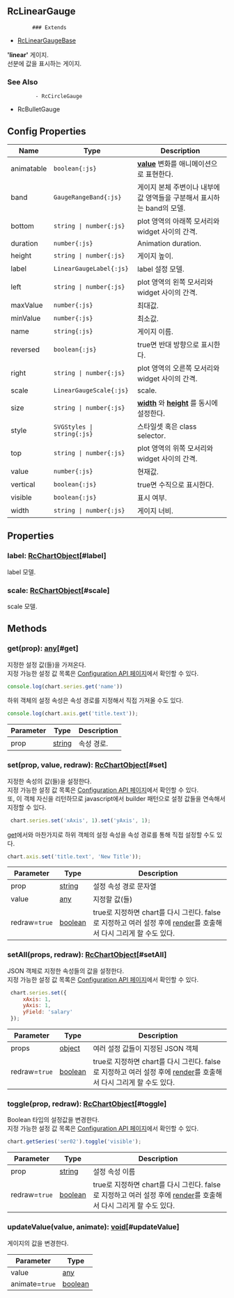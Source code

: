 ## RcLinearGauge
            ### Extends
- [RcLinearGaugeBase](../classes/RcLinearGaugeBase)
            
            
**'linear'** 게이지.\
선분에 값을 표시하는 게이지.

            
### See Also

             - RcCircleGauge
 - RcBulletGauge




## Config Properties
 | Name | Type | Description |   
 | --- | --- | --- | 
 | animatable | `boolean{:js}` | **[value](#value)**  변화를 애니메이션으로 표현한다. |   
 | band | `GaugeRangeBand{:js}` | 게이지 본체 주변이나 내부에 값 영역들을 구분해서 표시하는 band의 모델. |   
 | bottom | `string \| number{:js}` | plot 영역의 아래쪽 모서리와 widget 사이의 간격. |   
 | duration | `number{:js}` | Animation duration. |   
 | height | `string \| number{:js}` | 게이지 높이. |   
 | label | `LinearGaugeLabel{:js}` | label 설정 모델. |   
 | left | `string \| number{:js}` | plot 영역의 왼쪽 모서리와 widget 사이의 간격. |   
 | maxValue | `number{:js}` | 최대값. |   
 | minValue | `number{:js}` | 최소값. |   
 | name | `string{:js}` | 게이지 이름. |   
 | reversed | `boolean{:js}` | true면 반대 방향으로 표시한다. |   
 | right | `string \| number{:js}` | plot 영역의 오른쪽 모서리와 widget 사이의 간격. |   
 | scale | `LinearGaugeScale{:js}` | scale. |   
 | size | `string \| number{:js}` | **[width](#width)** 와  **[height](#height)** 를 동시에 설정한다. |   
 | style | `SVGStyles \| string{:js}` | 스타일셋 혹은 class selector. |   
 | top | `string \| number{:js}` | plot 영역의 위쪽 모서리와 widget 사이의 간격. |   
 | value | `number{:js}` | 현재값. |   
 | vertical | `boolean{:js}` | true면 수직으로 표시한다. |   
 | visible | `boolean{:js}` | 표시 여부. |   
 | width | `string \| number{:js}` | 게이지 너비. | 

## Properties
### label: [RcChartObject](../classes/RcChartObject)[#label]
label 모델.

### scale: [RcChartObject](../classes/RcChartObject)[#scale]
scale 모델.


## Methods
### get(prop): [any](https://www.typescriptlang.org/docs/handbook/2/everyday-types.html#any)[#get]
지정한 설정 값(들)을 가져온다.\
지정 가능한 설정 값 목록은 [Configuration API 페이지](/config)에서 확인할 수 있다. 

```js
console.log(chart.series.get('name'))
```

하위 객체의 설정 속성은 속성 경로를 지정해서 직접 가져올 수도 있다.

```js
console.log(chart.axis.get('title.text'));
```



| Parameter | Type | Description |
| ----------- | ----------- | ----------- |
| prop | [string](https://developer.mozilla.org/en-US/docs/Web/JavaScript/Reference/Global_Objects/String) | 속성 경로. |
### set(prop, value, redraw): [RcChartObject](../classes/RcChartObject)[#set]
지정한 속성의 값(들)을 설정한다.\
지정 가능한 설정 값 목록은 [Configuration API 페이지](/config)에서 확인할 수 있다.\
또, 이 객체 자신을 리턴하므로 javascript에서 builder 패턴으로 설정 값들을 연속해서 지정할 수 있다.

```js
 chart.series.set('xAxis', 1).set('yAxis', 1);
```

[get](#get)에서와 마찬가지로 하위 객체의 설정 속성을 속성 경로를 통해 직접 설정할 수도 있다.

```js
chart.axis.set('title.text', 'New Title'));
```



| Parameter | Type | Description |
| ----------- | ----------- | ----------- |
| prop | [string](https://developer.mozilla.org/en-US/docs/Web/JavaScript/Reference/Global_Objects/String) | 설정 속성 경로 문자열 |
| value | [any](https://www.typescriptlang.org/docs/handbook/2/everyday-types.html#any) | 지정할 값(들) |
| redraw=`true` | [boolean](https://developer.mozilla.org/en-US/docs/Web/JavaScript/Reference/Global_Objects/Boolean) | true로 지정하면 chart를 다시 그린다.                false로 지정하고 여러 설정 후에 [render](../classes/RcChartControl#render)를 호출해서 다시 그리게 할 수도 있다. |
### setAll(props, redraw): [RcChartObject](../classes/RcChartObject)[#setAll]
JSON 객체로 지정한 속성들의 값을 설정한다.\
지정 가능한 설정 값 목록은 [Configuration API 페이지](/config)에서 확인할 수 있다. 

```js
 chart.series.set({
     xAxis: 1,
     yAxis: 1,
     yField: 'salary'
 });
```



| Parameter | Type | Description |
| ----------- | ----------- | ----------- |
| props | [object](https://developer.mozilla.org/en-US/docs/Web/JavaScript/Reference/Global_Objects/Object) | 여러 설정 값들이 지정된 JSON 객체 |
| redraw=`true` | [boolean](https://developer.mozilla.org/en-US/docs/Web/JavaScript/Reference/Global_Objects/Boolean) | true로 지정하면 chart를 다시 그린다.                false로 지정하고 여러 설정 후에 [render](../classes/RcChartControl#render)를 호출해서 다시 그리게 할 수도 있다. |
### toggle(prop, redraw): [RcChartObject](../classes/RcChartObject)[#toggle]
Boolean 타입의 설정값을 변경한다.\
지정 가능한 설정 값 목록은 [Configuration API 페이지](/config)에서 확인할 수 있다. 

```js
chart.getSeries('ser02').toggle('visible');
```



| Parameter | Type | Description |
| ----------- | ----------- | ----------- |
| prop | [string](https://developer.mozilla.org/en-US/docs/Web/JavaScript/Reference/Global_Objects/String) | 설정 속성 이름 |
| redraw=`true` | [boolean](https://developer.mozilla.org/en-US/docs/Web/JavaScript/Reference/Global_Objects/Boolean) | true로 지정하면 chart를 다시 그린다.                false로 지정하고 여러 설정 후에 [render](../classes/RcChartControl#render)를 호출해서 다시 그리게 할 수도 있다. |
### updateValue(value, animate): [void](https://developer.mozilla.org/en-US/docs/Web/JavaScript/Reference/Global_Objects/undefined)[#updateValue]
게이지의 값을 변경한다.



| Parameter | Type |
| ----------- | ----------- |
| value | [any](https://www.typescriptlang.org/docs/handbook/2/everyday-types.html#any) |
| animate=`true` | [boolean](https://developer.mozilla.org/en-US/docs/Web/JavaScript/Reference/Global_Objects/Boolean) |